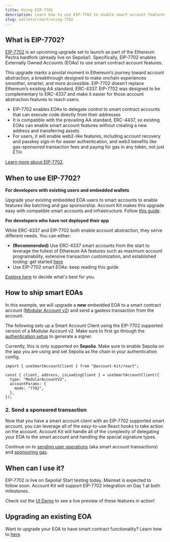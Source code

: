 ```yaml
---
title: Using EIP-7702
description: Learn how to use EIP-7702 to enable smart account features for EOAs
slug: wallets/react/using-7702
---
```


## What is EIP-7702?

[EIP-7702](https://eips.ethereum.org/EIPS/eip-7702) is an upcoming upgrade set to launch as part of the Ethereum Pectra hardfork (already live on Sepolia!). Specifically, EIP-7702 enables Externally Owned Accounts (EOAs) to use smart contract account features.

This upgrade marks a pivotal moment in Ethereum’s journey toward account abstraction, a breakthrough designed to make onchain experiences smoother, smarter, and more accessible. EIP-7702 doesn’t replace Ethereum’s existing AA standard, ERC-4337. EIP-7702 was designed to be complementary to ERC-4337 and make it easier for those account abstraction features to reach users.

- EIP-7702 enables EOAs to delegate control to smart contract accounts that can execute code directly from their addresses
- It is compatible with the prevailing AA standard, ERC-4437, so existing EOAs can enable smart account features without creating a new address and transferring assets
- For users, it will enable web2-like features, including account recovery and passkey sign-in for easier authentication, and web3 benefits like gas-sponsored transaction fees and paying for gas in any token, not just ETH

[Learn more about EIP-7702](https://www.alchemy.com/blog/eip-7702-ethereum-pectra-hardfork).

## When to use EIP-7702?

**For developers with existing users and embedded wallets**

Upgrade your existing embedded EOA users to smart accounts to enable features like batching and gas sponsorship. Account Kit makes this upgrade easy with compatible smart accounts and infrastructure. Follow [this guide](/wallets/smart-contracts/modular-account-v2/using-7702).

**For developers who have not deployed their app**

While ERC-4337 and EIP-7702 both enable account abstraction, they serve different needs. You can either:

- **(Recommended)** Use ERC-4337 smart accounts from the start to leverage the fullest of Ethereum AA features such as maximum account programability, extensive transaction customization, and established tooling: get started [here](/wallets/react/how-to-set-up-smart-account-client)
- Use EIP-7702 smart EOAs: keep reading this guide

[Explore here](https://www.alchemy.com/blog/eip-7702-ethereum-pectra-hardfork#adoption-and-security-considerations-for-application-developers) to decide what's best for you.

## How to ship smart EOAs

In this example, we will upgrade a **new** embedded EOA to a smart contract account ([Modular Account v2](/wallets/smart-contracts/modular-account-v2/overview)) and send a gasless transaction from the account.

The following sets up a Smart Account Client using the EIP-7702 supported version of a Modular Account v2. Make sure to first go through the [authentication setup](/wallets/react/getting-started) to generate a signer.

Currently, this is only supported on **Sepolia**. Make sure to enable Sepolia on the app you are using and set Sepolia as the chain in your authentication config.

```tsx twoslash
import { useSmartAccountClient } from "@account-kit/react";

const { client, address, isLoadingClient } = useSmartAccountClient({
  type: "ModularAccountV2",
  accountParams: {
    mode: "7702",
  },
});
```

### 2. Send a sponsored transaction

Now that you have a smart account client with an EIP-7702 supported smart account, you can leverage all of the easy-to-use React hooks to take action on the account. Account Kit will handle all of the complexity of delegating your EOA to the smart account and handling the special signature types.

Continue on to [sending user operations](/wallets/react/send-user-operations) (aka smart account transactions) and [sponsoring gas](/wallets/react/sponsor-gas).

## When can I use it?

EIP-7702 is live on Sepolia! Start testing today. Mainnet is expected to follow soon. Account Kit will support EIP-7702 integration on Day 1 at both milestones.

Check out the [UI Demo](https://demo.alchemy.com) to see a live preview of these features in action!

## Upgrading an existing EOA

Want to upgrade your EOA to have smart contract functionality? Learn how to [here](/wallets/smart-contracts/modular-account-v2/using-7702).
